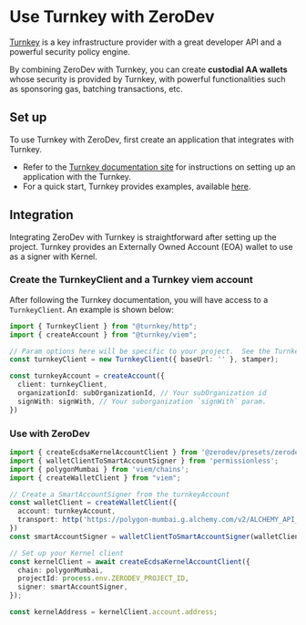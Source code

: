 # Use Turnkey with ZeroDev

[Turnkey](https://turnkey.com/) is a key infrastructure provider with a great developer API and a powerful security policy engine.

By combining ZeroDev with Turnkey, you can create **custodial AA wallets** whose security is provided by Turnkey, with powerful functionalities such as sponsoring gas, batching transactions, etc.

## Set up

To use Turnkey with ZeroDev, first create an application that integrates with Turnkey.

- Refer to the [Turnkey documentation site](https://docs.turnkey.com/) for instructions on setting up an application with the Turnkey.
- For a quick start, Turnkey provides examples, available [here](https://docs.turnkey.com/getting-started/examples).

## Integration
Integrating ZeroDev with Turnkey is straightforward after setting up the project. Turnkey provides an Externally Owned Account (EOA) wallet to use as a signer with Kernel.

### Create the TurnkeyClient and a Turnkey viem account
After following the Turnkey documentation, you will have access to a `TurnkeyClient`. An example is shown below:

```typescript
import { TurnkeyClient } from "@turnkey/http";
import { createAccount } from "@turnkey/viem";

// Param options here will be specific to your project.  See the Turnkey docs for more info.
const turnkeyClient = new TurnkeyClient({ baseUrl: '' }, stamper);

const turnkeyAccount = createAccount({
  client: turnkeyClient,
  organizationId: subOrganizationId, // Your subOrganization id
  signWith: signWith, // Your suborganization `signWith` param.
})
```

### Use with ZeroDev

```typescript
import { createEcdsaKernelAccountClient } from '@zerodev/presets/zerodev';
import { walletClientToSmartAccountSigner } from 'permissionless';
import { polygonMumbai } from 'viem/chains';
import { createWalletClient } from "viem";

// Create a SmartAccountSigner from the turnkeyAccount
const walletClient = createWalletClient({
  account: turnkeyAccount,
  transport: http('https://polygon-mumbai.g.alchemy.com/v2/ALCHEMY_API_KEY'),
})
const smartAccountSigner = walletClientToSmartAccountSigner(walletClient);

// Set up your Kernel client
const kernelClient = await createEcdsaKernelAccountClient({
  chain: polygonMumbai,
  projectId: process.env.ZERODEV_PROJECT_ID,
  signer: smartAccountSigner,
});

const kernelAddress = kernelClient.account.address;
```
